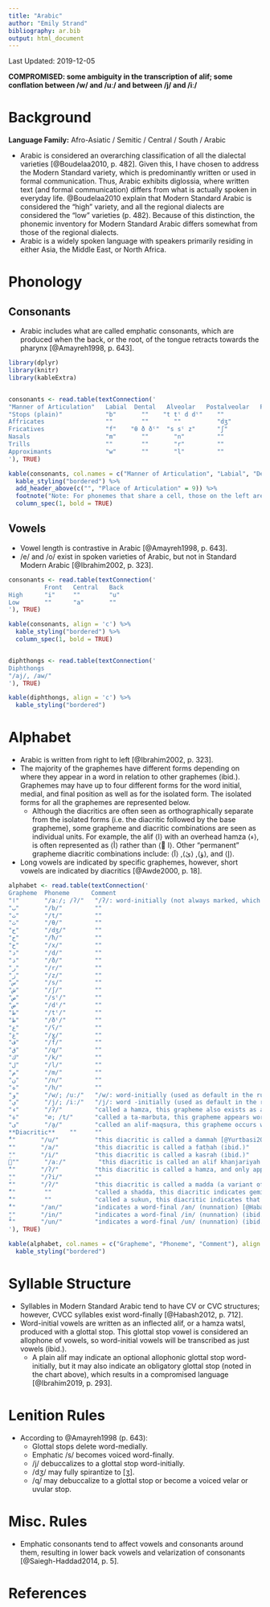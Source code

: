 ```yaml
---
title: "Arabic"
author: "Emily Strand"
bibliography: ar.bib
output: html_document
---
```


Last Updated: 2019-12-05

**COMPROMISED: some ambiguity in the transcription of alif; some conflation between /w/ and /uː/ and between /j/ and /iː/**

# Background

**Language Family:** Afro-Asiatic / Semitic / Central / South / Arabic

* Arabic is considered an overarching classification of all the dialectal varieties [@Boudelaa2010, p. 482]. Given this, I have chosen to address the Modern Standard variety, which is predominantly written or used in formal communication. Thus, Arabic exhibits diglossia, where written text (and formal communication) differs from what is actually spoken in everyday life. @Boudelaa2010 explain that Modern Standard Arabic is considered the "high" variety, and all the regional dialects are considered the "low" varieties (p. 482). Because of this distinction, the phonemic inventory for Modern Standard Arabic differs somewhat from those of the regional dialects.
* Arabic is a widely spoken language with speakers primarily residing in either Asia, the Middle East, or North Africa.

# Phonology

## Consonants

* Arabic includes what are called emphatic consonants, which are produced when the back, or the root, of the tongue retracts towards the pharynx [@Amayreh1998, p. 643].

```r

library(dplyr)
library(knitr)
library(kableExtra)


consonants <- read.table(textConnection('
"Manner of Articulation"   Labial  Dental   Alveolar   Postalveolar   Palatal    Velar   Uvular    Pharyngeal    Glottal
"Stops (plain)"            "b"       ""    "t tˤ d dˤ"    ""            ""        "k"      "q"         ""          "ʔ"
Affricates                 ""        ""       ""          "dʒ"          ""        ""       ""          ""          ""
Fricatives                 "f"    "θ ð ðˤ"  "s sˤ z"      "ʃ"           ""       "x ɣ"     ""         "ħ ʕ"        "h"
Nasals                     "m"       ""       "n"         ""            ""        ""       ""          ""          ""
Trills                     ""        ""       "r"         ""            ""        ""       ""          ""          ""
Approximants               "w"       ""       "l"         ""            "j"       ""       ""          ""          ""
'), TRUE)

kable(consonants, col.names = c("Manner of Articulation", "Labial", "Dental", "Alveolar", "Postalveolar", "Palatal", "Velar", "Uvular", "Pharyngeal", "Glottal"), align = 'c') %>%
  kable_styling("bordered") %>%
  add_header_above(c("", "Place of Articulation" = 9)) %>%
  footnote("Note: For phonemes that share a cell, those on the left are voiceless and those on the right are voiced. Phonemes that have the diacritic (ˤ) are emphatic.", general_title = "") %>%
  column_spec(1, bold = TRUE)
```

## Vowels

* Vowel length is contrastive in Arabic [@Amayreh1998, p. 643].
* /e/ and /o/ exist in spoken varieties of Arabic, but not in Standard Modern Arabic [@Ibrahim2002, p. 323].

```r
consonants <- read.table(textConnection('
          Front   Central   Back
High      "i"     ""        "u"
Low       ""      "a"       ""
'), TRUE)

kable(consonants, align = 'c') %>%
  kable_styling("bordered") %>%
  column_spec(1, bold = TRUE)


diphthongs <- read.table(textConnection('
Diphthongs
"/aj/, /aw/"
'), TRUE)

kable(diphthongs, align = 'c') %>%
  kable_styling("bordered")
```

# Alphabet

* Arabic is written from right to left [@Ibrahim2002, p. 323].
* The majority of the graphemes have different forms depending on where they appear in a word in relation to other graphemes (ibid.). Graphemes may have up to four different forms for the word initial, medial, and final position as well as for the isolated form. The isolated forms for all the graphemes are represented below.
    - Although the diacritics are often seen as orthographically separate from the isolated forms (i.e. the diacritic followed by the base grapheme), some grapheme and diacritic combinations are seen as individual units. For example, the alif ⟨ا⟩ with an overhead hamza ⟨ء⟩, is often represented as ⟨أ⟩ rather than ⟨ ٔا⟩. Other "permanent" grapheme diacritic combinations include: ⟨آ⟩  ,⟨ئ⟩  ,⟨ؤ⟩, and ⟨إ⟩.
* Long vowels are indicated by specific graphemes, however, short vowels are indicated by diacritics [@Awde2000, p. 18].

```r

alphabet <- read.table(textConnection('
Grapheme  Phoneme      Comment
"ا"       "/aː/; /ʔ/"   "/ʔ/: word-initially (not always marked, which somewhat compromises the language)"
"ب"       "/b/"         ""
"ت"       "/t/"         ""
"ث"       "/θ/"         ""
"ج"       "/dʒ/"        ""
"ح"       "/ħ/"         ""
"خ"       "/x/"         ""
"د"       "/d/"         ""
"ذ"       "/ð/"         ""
"ر"       "/r/"         ""
"ز"       "/z/"         ""
"س"       "/s/"         ""
"ش"       "/ʃ/"         ""
"ص"       "/sˤ/"        ""
"ض"       "/dˤ/"        ""
"ط"       "/tˤ/"        ""
"ظ"       "/ðˤ/"        ""
"ع"       "/ʕ/"         ""
"غ"       "/ɣ/"         ""
"ف"       "/f/"         ""
"ق"       "/q/"         ""
"ك"       "/k/"         ""
"ل"       "/l/"         ""
"م"       "/m/"         ""
"ن"       "/n/"         ""
"ه"       "/h/"         ""
"و"       "/w/; /uː/"   "/w/: word-initially (used as default in the rules); /uː/: preceded by a short /u/ diacritic"
"ي"       "/j/; /iː/"   "/j/: word -initially (used as default in the rules); /iː/ preceded by a short /i/ diacritic"
"ء"       "/ʔ/"         "called a hamza, this grapheme also exists as a diacritic (explained below)"
"ة"       "∅; /t/"      "called a ta-marbuta, this grapheme appears word-finally, corresponding to /t/ if followed by a diacritic or ∅ otherwise [@Biadsy2009, p. 3]"
"ى"       "/a̱/"         "called an alif-maqsura, this grapheme occurs word-finally [@Habash2010, p. 11; @Biadsy2009, p. 3]"      
**Diacritic**    ""     ""
"ُ"       "/u/"          "this diacritic is called a dammah [@Yurtbasi2016, p. 146]"
"َ"       "/a/"          "this diacritic is called a fatḥah (ibid.)"
"ِ"       "/i/"          "this diacritic is called a kasrah (ibid.)"
"ٰ"       "/aː/"         "this diacritic is called an alif khanjariyah (ibid.)"
"ٔ"       "/ʔ/"          "this diacritic is called a hamza, and only appears (as a diacritic) in combination with ⟨ا⟩ ,⟨ي⟩, and ⟨و⟩ [@Habash2010, pp. 5-6]"
"ٕ"       "/ʔi/"         ""
"ٓ"       "/ʔ/"          "this diacritic is called a madda (a variant of the hamza), appearing in combination with ⟨ا⟩ [@Habash2010, p. 6]"
"ّ"        ""            "called a shadda, this diacritic indicates gemination of consonants [@Habash2010, p. 11]"
"ْ"        ""            "called a sukun, this diacritic indicates that no vowel follows the consonant in which it\'s attached to; it also typically marks syllable boundaries [@Habash2012, p. 712]"
"ٌ"       "/an/"         "indicates a word-final /an/ (nunnation) [@Habash2012, p. 713]"
"ٍ"       "/in/"         "indicates a word-final /in/ (nunnation) (ibid.)"
"ً"       "/un/"         "indicates a word-final /un/ (nunnation) (ibid.)"
'), TRUE)

kable(alphabet, col.names = c("Grapheme", "Phoneme", "Comment"), align = 'c') %>%
  kable_styling("bordered")
```

# Syllable Structure

* Syllables in Modern Standard Arabic tend to have CV or CVC structures; however, CVCC syllables exist word-finally [@Habash2012, p. 712].
* Word-initial vowels are written as an inflected alif, or a hamza watsl, produced with a glottal stop. This glottal stop vowel is considered an allophone of vowels, so word-initial vowels will be transcribed as just vowels (ibid.).
    - A plain alif may indicate an optional allophonic glottal stop word-initially, but it may also indicate an obligatory glottal stop (noted in the chart above), which results in a compromised language [@Ibrahim2019, p. 293].  

# Lenition Rules

* According to @Amayreh1998 (p. 643):
    - Glottal stops delete word-medially.
    - Emphatic /s/ becomes voiced word-finally.
    - /j/ debuccalizes to a glottal stop word-initially.
    - /dʒ/ may fully spirantize to [ʒ].
    - /q/ may debuccalize to a glottal stop or become a voiced velar or uvular stop.

# Misc. Rules

* Emphatic consonants tend to affect vowels and consonants around them, resulting in lower back vowels and velarization of consonants [@Saiegh-Haddad2014, p. 5].

# References
